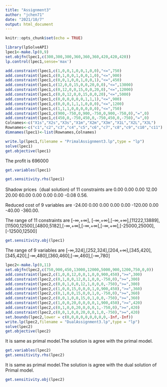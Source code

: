 ---
title: "Assignment3"
author: "jchen71"
date: "2021/10/7"
output: html_document
---

```{r setup, include=FALSE}
knitr::opts_chunk$set(echo = TRUE)
```

```{r cars}
library(lpSolveAPI)
lpec1<-make.lp(0,9)
set.objfn(lpec1,c(300,300,300,360,360,360,420,420,420))
lp.control(lpec1,sense='max')
```


```{r }
add.constraint(lpec1,c(1,0,0,1,0,0,1,0,0),"<=",750)
add.constraint(lpec1,c(0,1,0,0,1,0,0,1,0),"<=",900)
add.constraint(lpec1,c(0,0,1,0,0,1,0,0,1),"<=",450)
add.constraint(lpec1,c(12,0,0,15,0,0,20,0,0),"<=",13000)
add.constraint(lpec1,c(0,12,0,0,15,0,0,20,0),"<=",12000)
add.constraint(lpec1,c(0,0,12,0,0,15,0,0,20),"<=",5000)
add.constraint(lpec1,c(0,0,0,0,0,0,1,1,1),"<=",900)
add.constraint(lpec1,c(0,0,0,1,1,1,0,0,0),"<=",1200)
add.constraint(lpec1,c(1,1,1,0,0,0,0,0,0),"<=",750)
add.constraint(lpec1,c(900,-750,0,900,-750,0,900,-750,0),"=",0)
add.constraint(lpec1,c(450,0,-750,450,0,-750,450,0,-750),"=",0)
Colnames<-c("X1s","X2s","X3s","X1m","X2m","X3m","X1L","X2L","X3L")
Rownames<-c("c1","c2","c3","c4","c5","c6","c7","c8","c9","c10","c11")
dimnames(lpec1)<-list(Rownames,Colnames)
```


```{r }
write.lp(lpec1,filename = "PrimalAssignment3.lp",type = "lp")
solve(lpec1)
get.objective(lpec1)
```
The profit is 696000
```{r }
get.variables(lpec1)
```

```{r }
get.sensitivity.rhs(lpec1)
```
Shadow prices（dual solution) of 11 constraints are   0.00    0.00    0.00   12.00   20.00   60.00    0.00    0.00    0.00   -0.08    0.56. 

Reduced cost of 9 variables are -24.00    0.00    0.00    0.00    0.00 -120.00    0.00  -40.00 -360.00.
 
 The range of 11 constraints are [-∞,+∞], [-∞,+∞],[-∞,+∞],[11222,13889],[11500,12500],[4800,5182],[-∞,+∞],[-∞,+∞],[-∞,+∞],[-25000,25000],[-12500,12500]

```{r}
get.sensitivity.obj(lpec1)
```
The range of 9 variables are [-∞,324],[252,324],[204,+∞],[345,420],[345,420],[-∞,480],[360,460],[-∞,460],[-∞,780]



```{r}
lpec2<-make.lp(0,11)
set.objfn(lpec2,c(750,900,450,13000,12000,5000,900,1200,750,0,0))
add.constraint(lpec2,c(1,0,0,12,0,0,1,0,0,900,450),">=",300)
add.constraint(lpec2,c(0,1,0,0,12,0,1,0,0,-750,0),">=",300)
add.constraint(lpec2,c(0,0,1,0,0,12,1,0,0,0,-750),">=",300)
add.constraint(lpec2,c(1,0,0,15,0,0,0,1,0,900,450),">=",360)
add.constraint(lpec2,c(0,1,0,0,15,0,0,1,0,-750,0),">=",360)
add.constraint(lpec2,c(0,0,1,0,0,15,0,1,0,0,-750),">=",360)
add.constraint(lpec2,c(1,0,0,20,0,0,0,0,1,900,450),">=",420)
add.constraint(lpec2,c(0,1,0,0,20,0,0,0,1,-750,0),">=",420)
add.constraint(lpec2,c(0,0,1,0,0,20,0,0,1,0,-750),">=",420)
set.bounds(lpec2,lower = c(0,0,0,0,0,0,0,0,0,-Inf,-Inf))
write.lp(lpec2,filename = "DualAssignment3.lp",type = "lp")
solve(lpec2)
get.objective(lpec2)
```
It is same as primal model.The solution is agree with the primal model.

```{r}
get.variables(lpec2)
get.sensitivity.rhs(lpec2)
```
It is same as primal model.The solution is agree with the dual solution of Primal model.

```{r}
get.sensitivity.obj(lpec2)
```

